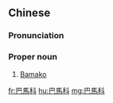 {{also|巴马科}}
==Chinese==
{{zh-forms|s=巴马科|gloss=-}}

===Pronunciation===
{{zh-pron
|m=Bāmǎkē
|cat=pn
}}

===Proper noun===
{{zh-proper noun}}

# [[Bamako]] {{gloss|the capital of Mali}}

[[fr:巴馬科]]
[[hu:巴馬科]]
[[mg:巴馬科]]